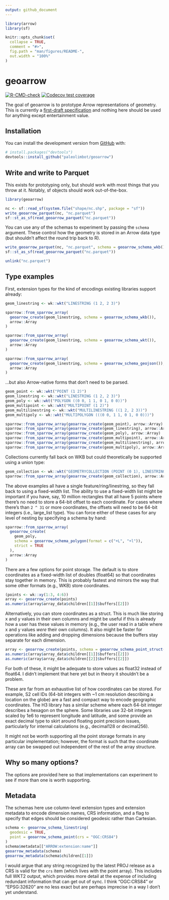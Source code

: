 ```yaml
---
output: github_document
---
```


<!-- README.md is generated from README.Rmd. Please edit that file -->

```r
library(arrow)
library(sf)

knitr::opts_chunk$set(
  collapse = TRUE,
  comment = "#>",
  fig.path = "man/figures/README-",
  out.width = "100%"
)
```

# geoarrow

<!-- badges: start -->
[![R-CMD-check](https://github.com/paleolimbot/geoarrow/workflows/R-CMD-check/badge.svg)](https://github.com/paleolimbot/geoarrow/actions)
[![Codecov test coverage](https://codecov.io/gh/paleolimbot/geoarrow/branch/master/graph/badge.svg)](https://codecov.io/gh/paleolimbot/geoarrow?branch=master)
<!-- badges: end -->

The goal of geoarrow is to prototype Arrow representations of geometry. This is currently a [first-draft specification](https://github.com/jorisvandenbossche/geo-arrow-spec/blob/geo-arrow-format-initial/format.md) and nothing here should be used for anything except entertainment value.

## Installation

You can install the development version from [GitHub](https://github.com/) with:

``` r
# install.packages("devtools")
devtools::install_github("paleolimbot/geoarrow")
```

## Write and write to Parquet

This exists for prototyping only, but should work with most things that you throw at it. Notably, sf objects should work out-of-the-box.

```r
library(geoarrow)

nc <- sf::read_sf(system.file("shape/nc.shp", package = "sf"))
write_geoarrow_parquet(nc, "nc.parquet")
sf::st_as_sf(read_geoarrow_parquet("nc.parquet"))
```

You can use any of the schemas to experiment by passing the `schema` argument. These control how the geometry is stored in an Arrow data type (but shouldn't affect the round trip back to R).

```r
write_geoarrow_parquet(nc, "nc.parquet", schema = geoarrow_schema_wkb())
sf::st_as_sf(read_geoarrow_parquet("nc.parquet"))
```

```r
unlink("nc.parquet")
```

## Type examples

First, extension types for the kind of encodings existing libraries support already:

```r
geom_linestring <- wk::wkt("LINESTRING (1 2, 2 3)")

sparrow::from_sparrow_array(
  geoarrow_create(geom_linestring, schema = geoarrow_schema_wkb()),
  arrow::Array
)

sparrow::from_sparrow_array(
  geoarrow_create(geom_linestring, schema = geoarrow_schema_wkt()),
  arrow::Array
)

sparrow::from_sparrow_array(
  geoarrow_create(geom_linestring, schema = geoarrow_schema_geojson()),
  arrow::Array
)
```

...but also Arrow-native forms that don't need to be parsed.

```r
geom_point <- wk::wkt("POINT (1 2)")
geom_linestring <- wk::wkt("LINESTRING (1 2, 2 3)")
geom_poly <- wk::wkt("POLYGON ((0 0, 1 1, 0 1, 0 0))")
geom_multipoint <- wk::wkt("MULTIPOINT (1 2)")
geom_multilinestring <- wk::wkt("MULTILINESTRING ((1 2, 2 3))")
geom_multipoly <- wk::wkt("MULTIPOLYGON (((0 0, 1 1, 0 1, 0 0)))")

sparrow::from_sparrow_array(geoarrow_create(geom_point), arrow::Array)
sparrow::from_sparrow_array(geoarrow_create(geom_linestring), arrow::Array)
sparrow::from_sparrow_array(geoarrow_create(geom_poly), arrow::Array)
sparrow::from_sparrow_array(geoarrow_create(geom_multipoint), arrow::Array)
sparrow::from_sparrow_array(geoarrow_create(geom_multilinestring), arrow::Array)
sparrow::from_sparrow_array(geoarrow_create(geom_multipoly), arrow::Array)
```

Collections currently fall back on WKB but could theoretically be supported using a union type:

```r
geom_collection <- wk::wkt("GEOMETRYCOLLECTION (POINT (0 1), LINESTRING (1 1, 2 2))")
sparrow::from_sparrow_array(geoarrow_create(geom_collection), arrow::Array)
```

The above examples all have a single feature/ring/linestring, so they fall back to using a fixed-width list. The ability to use a fixed-width list might be important if you have, say, 10 million rectangles that all have 5 points where there's no need to store a 64-bit offset to each coordinate. For cases where there's than `2 ^ 31` or more coordinates, the offsets will need to be 64-bit integers (i.e., large_list type). You can force either of these cases for any level of nesting by specifying a schema by hand:

```r
sparrow::from_sparrow_array(
  geoarrow_create(
    geom_poly,
    schema = geoarrow_schema_polygon(format = c("+L", "+l")),
    strict = TRUE
  ),
  arrow::Array
)
```

There are a few options for point storage. The default is to store coordinates as a fixed-width list of doubles (float64) so that coordinates stay together in memory. This is probably fastest and mirrors the way that some other formats (e.g., WKB) store coordinates.

```r
(points <- wk::xy(1:3, 4:6))
array <- geoarrow_create(points)
as.numeric(array$array_data$children[[1]]$buffers[[2]])
```

Alternatively, you can store coordinates as a struct. This is much like storing x and y values in their own columns and might be useful if this is already how a user has these values in memory (e.g., the user read in a table where x and y values *were* their own columns). It also might be faster for operations like adding and dropping dimensions because the buffers stay separate for each dimension.

```r
array <- geoarrow_create(points, schema = geoarrow_schema_point_struct())
as.numeric(array$array_data$children[[1]]$buffers[[2]])
as.numeric(array$array_data$children[[2]]$buffers[[2]])
```

For both of these, it might be adequate to store values as float32 instead of float64. I didn't implement that here yet but in theory it shouldn't be a problem.

These are far from an exhaustive list of how coordinates can be stored. For example, S2 cell IDs (64-bit integers with ~1 cm resolution describing a location on the globe) are a fast and compact way to encode geographic coordinates. The H3 library has a similar scheme where each 64-bit integer describes a hexagon on the sphere. Some libraries use 32-bit integers scaled by 1e6 to represent longitude and latitude, and some provide an exact decimal type to skirt around floating point precision issues, particularly for internal calculations (e.g., decimal128 or decimal256).

It might not be worth supporting all the point storage formats in any particular implementation; however, the format is such that the coordinate array can be swapped out independent of the rest of the array structure.

## Why so many options?

The options are provided here so that implementations can experiment to see if more than one is worth supporting.

## Metadata

The schemas here use column-level extension types and extension metadata to encode dimension names, CRS information, and a flag to specify that edges should be considered geodesic rather than Cartesian.

```r
schema <- geoarrow_schema_linestring(
  geodesic = TRUE,
  point = geoarrow_schema_point(crs = "OGC:CRS84")
)
schema$metadata[["ARROW:extension:name"]]
geoarrow_metadata(schema)
geoarrow_metadata(schema$children[[1]])
```

I would argue that any string recognized by the latest PROJ release as a CRS is valid for the `crs` item (which lives with the point array). This includes full WKT2 output, which provides more detail at the expense of including redundant information that can get out of sync. I think "OGC:CRS84" or "EPSG:32620" are no less exact but are perhaps imprecise in a way I don't yet understand.
